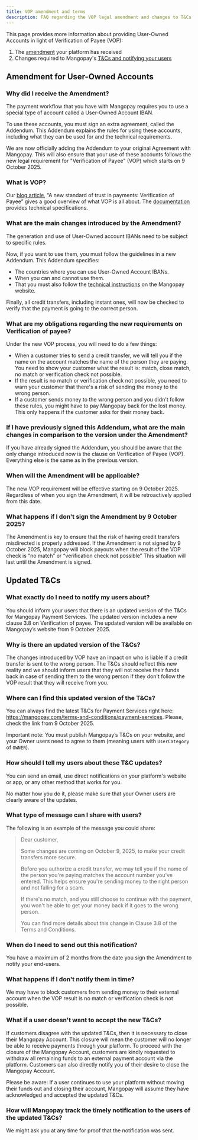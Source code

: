 ```yaml
---
title: VOP amendment and terms
description: FAQ regarding the VOP legal amendment and changes to T&Cs
---
```


This page provides more information about providing User-Owned Accounts in light of Verification of Payee (VOP): 
1. The [amendment](#amendment-for-user-owned-accounts) your platform has received
2. Changes required to Mangopay's [T&Cs and notifying your users](#updated-t%26cs)

## Amendment for User-Owned Accounts

### Why did I receive the Amendment?

The payment workflow that you have with Mangopay requires you to use a special type of account called a User-Owned Account IBAN.

To use these accounts, you must sign an extra agreement, called the Addendum. This Addendum explains the rules for using these accounts, including what they can be used for and the technical requirements.

We are now officially adding the Addendum to your original Agreement with Mangopay. This will also ensure that your use of these accounts follows the new legal requirement for "Verification of Payee" (VOP) which starts on 9 October 2025.

### What is VOP?

Our <a href="https://blog.mangopay.com/en/home/a-new-standard-of-trust-in-payments-verification-of-payee" target="_blank">blog article</a>, “A new standard of trust in payments: Verification of Payee” gives a good overview of what VOP is all about.  The [documentation](/guides/vop) provides technical specifications.

### What are the main changes introduced by the Amendment?

The generation and use of User-Owned account IBANs need to be subject to specific rules.

Now, if you want to use them, you must follow the guidelines in a new Addendum. This Addendum specifies:
- The countries where you can use User-Owned Account IBANs.
- When you can and cannot use them.
- That you must also follow the [technical instructions](/guides/vop) on the Mangopay website.

Finally, all credit transfers, including instant ones, will now be checked to verify that the payment is going to the correct person.

### What are my obligations regarding the new requirements on Verification of payee?

Under the new VOP process, you will need to do a few things:
- When a customer tries to send a credit transfer, we will tell you if the name on the account matches the name of the person they are paying. You need to show your customer what the result is: match, close match, no match or verification check not possible.
- If the result is no match or verification check not possible, you need to warn your customer that there's a risk of sending the money to the wrong person.
- If a customer sends money to the wrong person and you didn't follow these rules, you might have to pay Mangopay back for the lost money. This only happens if the customer asks for their money back.

### If I have previously signed this Addendum, what are the main changes in comparison to the version under the Amendment?

If you have already signed the Addendum, you should be aware that the only change introduced now is the clause on Verification of Payee (VOP). Everything else is the same as in the previous version. 

### When will the Amendment will be applicable? 

The new VOP requirement will be effective starting on 9 October 2025. Regardless of when you sign the Amendment, it will be retroactively applied from this date.

### What happens if I don't sign the Amendment by 9 October 2025?

The Amendment is key to ensure that the risk of having credit transfers misdirected is properly addressed. If the Amendment is not signed by 9 October 2025, Mangopay will block  payouts when the result of the VOP check is “no match” or “verification check not possible” This situation will last until the Amendment is signed.

## Updated T&Cs

### What exactly do I need to notify my users about?

You should inform your users that there is an updated version of the T&Cs for Mangopay Payment Services. The updated version includes a new clause 3.8 on Verification of payee. The updated version will be available on Mangopay’s website from 9 October 2025.

### Why is there an updated version of the T&Cs?
The changes introduced by VOP have an impact on who is liable if a credit transfer is sent to the wrong person. The T&Cs should reflect this new reality and we should inform users that they will not receive their funds back in case of sending them to the wrong person if they don't follow the VOP result that they will receive from you.

### Where can I find this updated version of the T&Cs?
You can always find the latest T&Cs for Payment Services right here: https://mangopay.com/terms-and-conditions/payment-services. Please, check the link from 9 October 2025.

Important note: You must publish Mangopay’s T&Cs on your website, and your Owner users need to agree to them (meaning users with `UserCategory` of `OWNER`).

### How should I tell my users about these T&C updates?

You can send an email, use direct notifications on your platform's website or app, or any other method that works for you.

No matter how you do it, please make sure that your Owner users are clearly aware of the updates.

### What type of message can I share with users?

The following is an example of the message you could share:

> Dear customer,
>
> Some changes are coming on October 9, 2025, to make your credit transfers more secure.
>
> Before you authorize a credit transfer, we may tell you if the name of the person you're paying matches the account number you've entered. This helps ensure you're sending money to the right person and not falling for a scam.
> 
> If there's no match, and you still choose to continue with the payment, you won't be able to get your money back if it goes to the wrong person.
> 
> You can find more details about this change in Clause 3.8 of the Terms and Conditions.

### When do I need to send out this notification?

You have a maximum of 2 months from the date you sign the Amendment to notify your end-users.

### What happens if I don't notify them in time?

We may have to block customers from sending money to their external account when the VOP result is no match or verification check is not possible.

### What if a user doesn't want to accept the new T&Cs?

If customers disagree with the updated T&Cs, then it is necessary to close their Mangopay Account. This closure will mean the customer will no longer be able to receive payments through your platform. To proceed with the closure of the Mangopay Account, customers are kindly requested to withdraw all remaining funds to an external payment account via the platform. Customers can also directly notify you of their desire to close the Mangopay Account.

Please be aware: If a user continues to use your platform without moving their funds out and closing their account, Mangopay will assume they have acknowledged and accepted the updated T&Cs.

### How will Mangopay track the timely notification to the users of the updated T&Cs?
We might ask you at any time for proof that the notification was sent.
